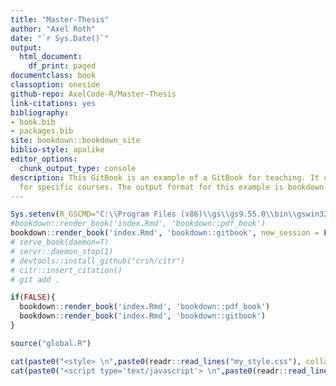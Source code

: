```yaml
--- 
title: "Master-Thesis"
author: "Axel Roth"
date: "`r Sys.Date()`"
output:
  html_document:
    df_print: paged
documentclass: book
classoption: oneside
github-repo: AxelCode-R/Master-Thesis
link-citations: yes
bibliography:
- book.bib
- packages.bib
site: bookdown::bookdown_site
biblio-style: apalike
editor_options:
  chunk_output_type: console
description: This GitBook is an example of a GitBook for teaching. It can be adapted
  for specific courses. The output format for this example is bookdown::gitbook.
---
```

```r
Sys.setenv(R_GSCMD="C:\\Program Files (x86)\\gs\\gs9.55.0\\bin\\gswin32.exe")
#bookdown::render_book('index.Rmd', 'bookdown::pdf_book')
bookdown::render_book('index.Rmd', 'bookdown::gitbook', new_session = F)
# serve_book(daemon=T)
# servr::daemon_stop(1)
# devtools::install_github("crsh/citr")
# citr::insert_citation()
# git add .

if(FALSE){
  bookdown::render_book('index.Rmd', 'bookdown::pdf_book')
  bookdown::render_book('index.Rmd', 'bookdown::gitbook')
}

source("global.R")
```


```r
cat(paste0("<style> \n",paste0(readr::read_lines("my_style.css"), collapse = " \n")," </style>"))
cat(paste0("<script type='text/javascript'> \n",paste0(readr::read_lines("script.js"), collapse = " \n")," </script>"))
```
